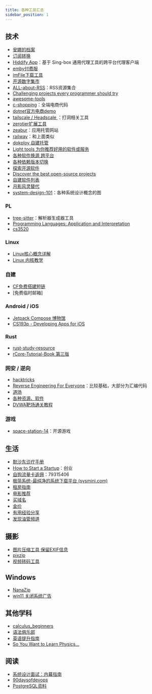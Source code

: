 ```yaml
---
title: 各种工具汇总
sidebar_position: 1
---
```

## 技术
- [安娜的档案](https://zh.annas-archive.gs/)
- [订阅转换](https://acl4ssr-sub.github.io/)
- [Hiddify App](https://github.com/hiddify/hiddify-next/blob/main/README_cn.md)：基于 Sing-box 通用代理工具的跨平台代理客户端
- [emby付费服](http://wiki.misakaf.org/#/%E5%BC%80%E5%A7%8B%E4%BD%BF%E7%94%A8/1)
- [imFile下载工具](https://github.com/imfile-io/imfile-desktop/blob/master/README-CN.md)
- [开源数字集市](https://osdmp.com/index.php)
- [ALL-about-RSS](https://github.com/AboutRSS/ALL-about-RSS?tab=readme-ov-file#self-hosted-readers)：RSS资源集合
- [Challenging projects every programmer should try](https://austinhenley.com/blog/challengingprojects.html)
- [awesome-tools](https://github.com/sunlei/awesome-tools)
- [c-shopping](https://github.com/huanghanzhilian/c-shopping)：全端电商代码
- [dotnet官方电商demo](https://github.com/dotnet/eShop)
- [tailscale / Headscale ](https://tailscale.com/)：打洞相关工具
- [zerotier扩展工具](https://icloudnative.io/posts/configure-a-mesh-network-with-netmaker/)
- [zeabur](https://zeabur.com/pricing)：应用托管网站
- [railway](https://railway.app/)：和上面类似
- [dokploy 自建托管](https://docs.dokploy.com/get-started/introduction)
- [Light tools 为你推荐好用的软件或服务](https://app.lighttools.net/)
- [各种软件换源 跨平台](https://github.com/RubyMetric/chsrc)
- [各种依赖版本切换](https://github.com/version-fox/vfox/blob/main/README_CN.md)
- [探索开源软件](https://openalternative.co/)
- [Discover the best open-source projects](https://oss.gallery/)
- [自建软件列表](https://hostedsoftware.org/)
- [月影风灵替代](https://github.com/dyang886/Game-Cheats-Manager/blob/main/README_CN.md)
- [system-design-101](https://github.com/ByteByteGoHq/system-design-101)：各种系统设计概念的图


### PL
- [tree-sitter](https://tree-sitter.github.io/tree-sitter/)：解析器生成器工具
- [Programming Languages: Application and Interpretation](https://cs.brown.edu/courses/cs173/2012/book/)
- [cs3520](https://my.eng.utah.edu/~cs3520/f20/schedule.html)

### Linux
- [Linux核心概念详解](https://s3.shizhz.me/)
- [Linux 内核教学](https://linux-kernel-labs-zh.xyz/)

### 自建
- [CF免费搭建短链](https://github.com/ccbikai/Sink)
- [免费临时邮箱]

### Android / iOS
- [Jetpack Compose 博物馆](https://jetpackcompose.cn/docs/)
- [CS193p - Developing Apps for iOS](https://cs193p.sites.stanford.edu/2023)

### Rust
- [rust-study-resource](http://frankorz.com/2022/01/18/rust-study-resource/)
- [rCore-Tutorial-Book 第三版](https://rcore-os.cn/rCore-Tutorial-Book-v3/index.html)


### 网安 / 逆向
- [hacktricks](https://book.hacktricks.xyz/v/cn)
- [Reverse Engineering For Everyone](https://0xinfection.github.io/reversing/)：比较基础，大部分为汇编代码
- [道场](https://pwn.college/)
- [各种资源、软件](https://github.com/trimstray/the-book-of-secret-knowledge)
- [DVWA靶场通关教程](https://www.cnblogs.com/chadlas/p/15707475.html)

### 游戏
- [space-station-14](https://github.com/space-wizards/space-station-14)：开源游戏

## 生活
- [默沙东诊疗手册](https://www.msdmanuals.cn/home)
- [How to Start a Startup](https://startupclass.samaltman.com/)：创业
- [自购流量卡返佣](https://haoka.lot-ml.com/login.html)：79315406
- [极简系统-最纯净的系统下载平台 (sysmini.com)](https://www.sysmini.com/)
- [租房指南](https://zufang.ababtools.com/)
- [电影推荐](https://agoodmovietowatch.com/all/)
- [买域名](https://www.namesilo.com/)
- [金价](https://goldprice.fun/)
- [有用经验分享](https://yyjingyan.com/)
- [发现油管频道](https://www.favoree.io/search)

## 摄影
- [图片压缩工具 保留EXIF信息](https://github.com/meowtec/Imagine)
- [pixzip](https://github.com/richhost/pixzip)
- [视频转码工具](https://handbrake.fr/)

## Windows
- [NanaZip](https://github.com/M2Team/NanaZip)
- [win11 关闭系统广告](https://github.com/xM4ddy/OFGB)

## 其他学科
- [calculus_beginners](https://math.mit.edu/~djk/calculus_beginners/)
- [语法俱乐部](https://llwslc.github.io/grammar-club/content/Preface.html)
- [英语提升指南](https://vvyst0z7tes.feishu.cn/wiki/HQuawZepyiwNiNkImw6c00IXnmc)
- [So You Want to Learn Physics…](https://www.susanrigetti.com/physics)

## 阅读
- [系统设计面试：内幕指南](https://learning-guide.gitbook.io/system-design-interview)
- [90daysofdevops](https://www.90daysofdevops.com/)
- [PostgreSQL资料](https://github.com/digoal/blog/blob/master/README.md)